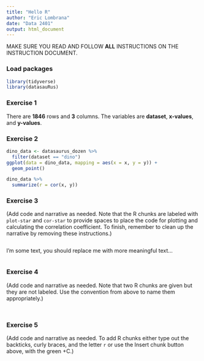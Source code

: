 ```yaml
---
title: "Hello R"
author: "Eric Lombrana"
date: "Data 2401"
output: html_document
---
```


MAKE SURE YOU READ AND FOLLOW **ALL** INSTRUCTIONS ON THE INSTRUCTION DOCUMENT.

### Load packages

```r
library(tidyverse) 
library(datasauRus)
```

### Exercise 1

There are **1846** rows and **3** columns. The variables are **dataset**, **x-values**, and **y-values**.

### Exercise 2


```r
dino_data <- datasaurus_dozen %>%
  filter(dataset == "dino")
ggplot(data = dino_data, mapping = aes(x = x, y = y)) +
  geom_point()
```


```r
dino_data %>%
  summarize(r = cor(x, y))
```

### Exercise 3

(Add code and narrative as needed. Note that the R chunks are labeled with `plot-star` and `cor-star` to provide spaces to place the code for plotting and calculating the correlation coefficient. To finish, remember to clean up the narrative by removing these instructions.)

```r


```

I'm some text, you should replace me with more meaningful text...

```r


```

### Exercise 4

(Add code and narrative as needed. Note that two R chunks are given but they are not labeled. Use the convention from above to name them appropriately.)

```r


```

```r


```

### Exercise 5

(Add code and narrative as needed. To add R chunks either type out the backticks, curly braces, and the letter `r` or use the Insert chunk button above, with the green +C.)
